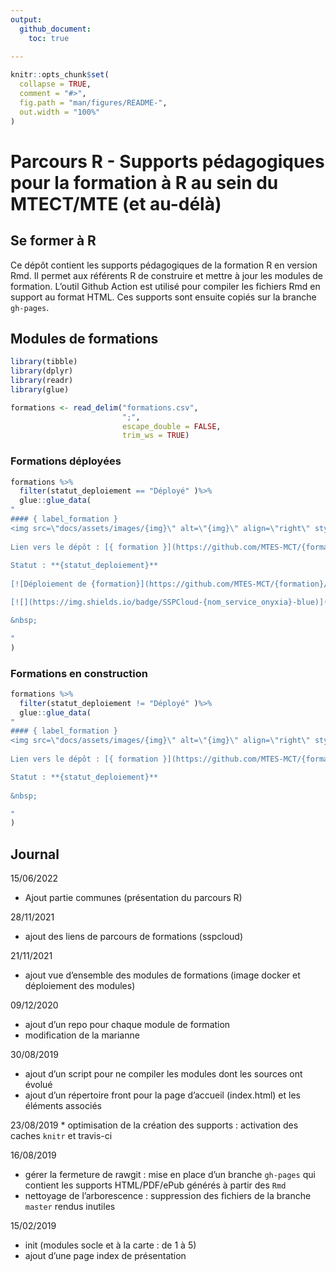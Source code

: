 ```yaml
---
output:
  github_document:
    toc: true
  
---
```


<!-- README.md est généré à partir du README.Rmd. Merci d'éditer ce fichier -->

```r
knitr::opts_chunk$set(
  collapse = TRUE,
  comment = "#>",
  fig.path = "man/figures/README-",
  out.width = "100%"
)
```

# Parcours R - Supports pédagogiques pour la formation à R au sein du MTECT/MTE (et au-délà)


<!-- badges: start -->

<!-- badges: end -->


## Se former à R

Ce dépôt contient les supports pédagogiques de la formation R en version Rmd. Il permet aux référents R de construire et mettre à jour les modules de formation. L'outil Github Action est utilisé pour compiler les fichiers Rmd en support au format HTML. Ces supports sont ensuite copiés sur la branche `gh-pages`.

## Modules de formations

```r
library(tibble)
library(dplyr)
library(readr)
library(glue)
```


```r

formations <- read_delim("formations.csv",
                         ";",
                         escape_double = FALSE,
                         trim_ws = TRUE)

```


### Formations déployées

```r

formations %>% 
  filter(statut_deploiement == "Déployé" )%>% 
  glue::glue_data(
"
#### { label_formation }
<img src=\"docs/assets/images/{img}\" alt=\"{img}\" align=\"right\" style=\"width:150px;\"/>
    
Lien vers le dépôt : [{ formation }](https://github.com/MTES-MCT/{formation})
    
Statut : **{statut_deploiement}**
    
[![Déploiement de {formation}](https://github.com/MTES-MCT/{formation}/actions/workflows/rstudio-image-build.yml/badge.svg)](https://github.com/MTES-MCT/{formation}/actions/workflows/rstudio-image-build.yml)

[![](https://img.shields.io/badge/SSPCloud-{nom_service_onyxia}-blue)](https://datalab.sspcloud.fr/launcher/inseefrlab-helm-charts-datascience/rstudio?autoLaunch=true&onyxia.friendlyName=«{nom_service_onyxia}»&service.image.custom.enabled=true&service.image.custom.version=«ghcr.io%2Fmtes-mct%2F{formation}-4.0.4»&security.allowlist.enabled=false&init.personalInit=«https%3A%2F%2Fraw.githubusercontent.com%2FMTES-MCT%2Fparcours-r%2Fmaster%2Finit_script_formation.sh»)

&nbsp;

"
)

```

### Formations en construction

```r

formations %>% 
  filter(statut_deploiement != "Déployé" )%>% 
  glue::glue_data(
"
#### { label_formation }
<img src=\"docs/assets/images/{img}\" alt=\"{img}\" align=\"right\" style=\"width:150px;\"/>
    
Lien vers le dépôt : [{ formation }](https://github.com/MTES-MCT/{formation})

Statut : **{statut_deploiement}**
    
&nbsp;

"
)

```


## Journal

15/06/2022

  - Ajout partie communes (présentation du parcours R)

28/11/2021

* ajout des liens de parcours de formations (sspcloud)

21/11/2021

* ajout vue d'ensemble des modules de formations (image docker et déploiement des modules)

09/12/2020

* ajout d'un repo pour chaque module de formation
* modification de la marianne

30/08/2019

* ajout d'un script pour ne compiler les modules dont les sources ont évolué
* ajout d'un répertoire front pour la page d'accueil (index.html) et les éléments associés

23/08/2019
* optimisation de la création des supports : activation des caches `knitr` et travis-ci

16/08/2019

* gérer la fermeture de rawgit : mise en place d'un branche `gh-pages` qui contient les supports HTML/PDF/ePub générés à partir des `Rmd`
* nettoyage de l'arborescence : suppression des fichiers de la branche `master` rendus inutiles

15/02/2019

* init (modules socle et à la carte : de 1 à 5)
* ajout d'une page index de présentation

